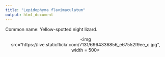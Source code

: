 ---
title: "Lepidophyma flavimaculatum"
output: html_document
---

Common name: Yellow-spotted night lizard.  


<p align='center'>
<img src="https://live.staticflickr.com/7131/6964336856_e67552f9ee_c.jpg", width = 500>
</p>